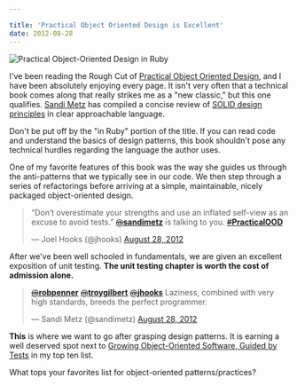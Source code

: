 ```yaml
---

title: 'Practical Object Oriented Design is Excellent'
date: 2012-08-28
---
```


![Practical Object-Oriented Design in Ruby](https://res.cloudinary.com/joelhooks-com/image/upload/v1646023534/images/pood.jpeg)

I've been reading the Rough Cut of [Practical Object Oriented Design](https://www.amazon.com/exec/obidos/ASIN/0321721330/joehoobuiblo-20/ref=nosim/), and I have been absolutely enjoying every page. It isn't very often that a technical book comes along that really strikes me as a "new classic," but this one qualifies. [Sandi Metz](https://twitter.com/sandimetz) has compiled a concise review of [SOLID design principles](https://butunclebob.com/ArticleS.UncleBob.PrinciplesOfOod) in clear approachable language.

Don't be put off by the "in Ruby" portion of the title. If you can read code and understand the basics of design patterns, this book shouldn't pose any technical hurdles regarding the language the author uses.

One of my favorite features of this book was the way she guides us through the anti-patterns that we typically see in our code. We then step through a series of refactorings before arriving at a simple, maintainable, nicely packaged object-oriented design.

<blockquote class="twitter-tweet tw-align-center"><p>“Don’t overestimate your strengths and use an inflated self-view as an excuse to avoid tests.” <a href="https://twitter.com/sandimetz"><s>@</s><b>sandimetz</b></a> is talking to you. <a href="https://twitter.com/search/?q=%23PracticalOOD"><s>#</s><b>PracticalOOD</b></a></p>&mdash; Joel Hooks (@jhooks) <a href="https://twitter.com/jhooks/status/240446750157070336" data-datetime="2012-08-28T13:52:27+00:00">August 28, 2012</a></blockquote>
<script src="//platform.twitter.com/widgets.js" charset="utf-8"></script>

After we've been well schooled in fundamentals, we are given an excellent exposition of unit testing. **The unit testing chapter is worth the cost of admission alone.**

<blockquote class="twitter-tweet tw-align-center" data-in-reply-to="240464842845208576"><p><a href="https://twitter.com/robpenner"><s>@</s><b>robpenner</b></a> <a href="https://twitter.com/troygilbert"><s>@</s><b>troygilbert</b></a> <a href="https://twitter.com/jhooks"><s>@</s><b>jhooks</b></a> Laziness, combined with very high standards, breeds the perfect programmer.</p>&mdash; Sandi Metz (@sandimetz) <a href="https://twitter.com/sandimetz/status/240472922702086144" data-datetime="2012-08-28T15:36:27+00:00">August 28, 2012</a></blockquote>

**This** is where we want to go after grasping design patterns. It is earning a well deserved spot next to [Growing Object-Oriented Software, Guided by Tests](https://www.amazon.com/exec/obidos/ASIN/0321503627/joehoobuiblo-20/ref=nosim/) in my top ten list.

What tops your favorites list for object-oriented patterns/practices?
